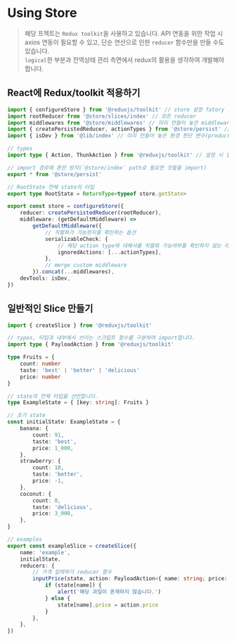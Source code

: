 
<Meta title="store/세팅 및 초기설정" />

# Using Store

> 해당 프젝트는 `Redux toolkit`을 사용하고 있습니다. API 연동을 위한 작업 시 axios 연동이 필요할 수 있고,
> 단순 연산으로 인한 `reducer` 함수만을 만들 수도 있습니다.  
> `logical`한 부분과 전역상태 관리 측면에서 redux의 활용을 생각하여 개발해야합니다.

## React에 Redux/toolkit 적용하기

```typescript
import { configureStore } from '@reduxjs/toolkit' // store 설정 fatory 함수
import rootReducer from '@store/slices/index' // 모든 reducer
import middlewares from '@store/middlewares' // 미리 만들어 놓은 middleware 함수
import { createPersistedReducer, actionTypes } from '@store/persist' // redux-persist의 reducer 합성 함수, 액션 타입
import { isDev } from '@lib/index' // 미리 만들어 놓은 환경 판단 변수(production, development, etc...)

// types
import type { Action, ThunkAction } from '@reduxjs/toolkit' // 설정 시 필요한 type들

// import 경로에 혼란 방지(`@store/index` path로 필요한 것들을 import)
export * from '@store/persist'

// RootState 전체 state의 타입
export type RootState = ReturnType<typeof store.getState>

export const store = configureStore({
	reducer: createPersistedReducer(rootReducer),
	middleware: (getDefaultMiddleware) =>
		getDefaultMiddleware({
			// 직렬화가 가능한지를 확인하는 옵션
			serializableCheck: {
				// 해당 action type에 대해서를 직렬화 가능여부를 확인하지 않는 리스트
				ignoredActions: [...actionTypes],
			},
			// merge custom middleware
		}).concat(...middlewares),
	devTools: isDev,
})
```

## 일반적인 Slice 만들기

```ts
import { createSlice } from '@reduxjs/toolkit'

// types, 타입과 내부에서 쓰이는 스크립트 함수를 구분하여 import합니다.
import type { PayloadAction } from '@reduxjs/toolkit'

type Fruits = {
	count: number
	taste: 'best' | 'better' | 'delicious'
	price: number
}

// state의 전체 타입을 선언합니다.
type ExampleState = { [key: string]: Fruits }

// 초기 state
const initialState: ExampleState = {
	banana: {
		count: 91,
		taste: 'best',
		price: 1_000,
	},
	strawberry: {
		count: 10,
		taste: 'better',
		price: -1,
	},
	coconut: {
		count: 0,
		taste: 'delicious',
		price: 3_000,
	},
}

// examples
export const exampleSlice = createSlice({
	name: 'example',
	initialState,
	reducers: {
		// 가격 입력하기 reducer 함수
		inputPrice(state, action: PayloadAction<{ name: string; price: number }>) {
			if (state[name]) {
				alert('해당 과일이 존재하지 않습니다.')
			} else {
				state[name].price = action.price
			}
		},
	},
})
```
